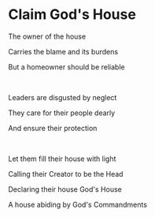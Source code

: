 # Claim God's House

The owner of the house

Carries the blame and its burdens

But a homeowner should be reliable

<p></p>

<br />

Leaders are disgusted by neglect

They care for their people dearly

And ensure their protection

<p></p>

<br />

Let them fill their house with light

Calling their Creator to be the Head

Declaring their house God's House

A house abiding by God's Commandments
